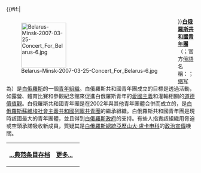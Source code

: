 {{#if:{{{image}}}|<div style="float:left;margin-right:1em">[[Image:Belarus-Minsk-2007-03-25-Concert_For_Belarus-6.jpg|120px]]
</div>}}'''[[白俄羅斯共和國青年團|白俄羅斯共和國青年團]]'''（{{lang-be|'''Беларускі рэспубліканскі саюз моладзі'''}}；官方[[俄語|俄語]]名稱：'''{{lang|ru|Белорусский республиканский союз молодежи}}'''；[[缩写|缩写]]為'''{{lang|ru|БРСМ}}'''）是[[白俄羅斯|白俄羅斯]]的一個[[青年組織|青年組織]]。白俄羅斯共和國青年團成立的目標是透過活動，如露營、體育比賽和參觀紀念館來促進白俄羅斯青年的[[愛國主義|愛國主義]]和灌輸相關的[[道德|道德價值觀]]。白俄羅斯共和國青年團是在2002年與其他青年團體合併而成立的，是[[白俄羅斯蘇維埃社會主義共和國|白俄羅斯蘇維埃社會主義共和國]][[列寧共青團|列寧共青團]]的繼承組織。白俄羅斯共和國青年團是現時該國最大的青年團體，並且得到[[白俄羅斯政府|白俄羅斯政府]]的支持。有些人指責該組織用脅迫或空頭承諾吸收新成員，質疑其是[[白俄羅斯總統|白俄羅斯總統]][[亞歷山大·盧卡申科|亞歷山大·盧卡申科]]的[[政治宣傳|政治宣傳]]機關。

{| class="noprint" width="100%"  border="0" style="padding: 0; margin: 0; background-color:transparent"
|-
|<div style="text-align:left;">'''[[Portal:社会/Featured_article|...典范条目存档]]'''</div>||
 <div style="text-align:right;margin-right:10px;margin-bottom:4px;">
'''[[白俄羅斯共和國青年團|更多...]]'''
 </div >
|}<noinclude>